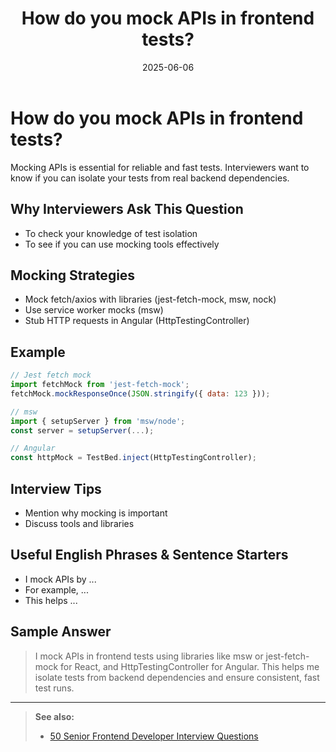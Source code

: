 ﻿---
title: 'How do you mock APIs in frontend tests?'
date: '2025-06-06'
tags: ['interview', 'testing', 'mock api', 'frontend']
draft: false
summary: 'A practical guide to mocking APIs in frontend tests, with examples and interview tips.'
authors: ['default']
layout: PostSimple
---

# How do you mock APIs in frontend tests?

Mocking APIs is essential for reliable and fast tests. Interviewers want to know if you can isolate your tests from real backend dependencies.

## Why Interviewers Ask This Question

- To check your knowledge of test isolation
- To see if you can use mocking tools effectively

## Mocking Strategies

- Mock fetch/axios with libraries (jest-fetch-mock, msw, nock)
- Use service worker mocks (msw)
- Stub HTTP requests in Angular (HttpTestingController)

## Example

```js
// Jest fetch mock
import fetchMock from 'jest-fetch-mock';
fetchMock.mockResponseOnce(JSON.stringify({ data: 123 }));

// msw
import { setupServer } from 'msw/node';
const server = setupServer(...);

// Angular
const httpMock = TestBed.inject(HttpTestingController);
```

## Interview Tips

- Mention why mocking is important
- Discuss tools and libraries

## Useful English Phrases & Sentence Starters

- I mock APIs by ...
- For example, ...
- This helps ...

## Sample Answer

> I mock APIs in frontend tests using libraries like msw or jest-fetch-mock for React, and HttpTestingController for Angular. This helps me isolate tests from backend dependencies and ensure consistent, fast test runs.

---

> **See also:**
>
> - [50 Senior Frontend Developer Interview Questions](./)
